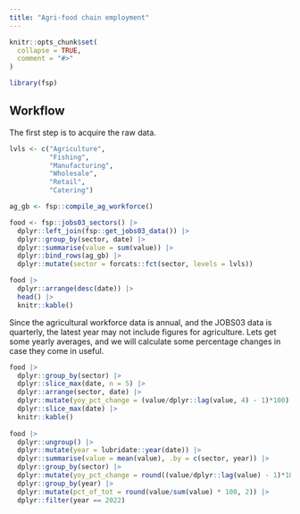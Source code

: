 ```yaml
---
title: "Agri-food chain employment"
---
```


```r
knitr::opts_chunk$set(
  collapse = TRUE,
  comment = "#>"
)
```

```r
library(fsp)
```

## Workflow

The first step is to acquire the raw data.

```r
lvls <- c("Agriculture",
          "Fishing",
          "Manufacturing",
          "Wholesale",
          "Retail",
          "Catering")

ag_gb <- fsp::compile_ag_workforce()

food <- fsp::jobs03_sectors() |> 
  dplyr::left_join(fsp::get_jobs03_data()) |> 
  dplyr::group_by(sector, date) |> 
  dplyr::summarise(value = sum(value)) |> 
  dplyr::bind_rows(ag_gb) |> 
  dplyr::mutate(sector = forcats::fct(sector, levels = lvls))

food |> 
  dplyr::arrange(desc(date)) |> 
  head() |> 
  knitr::kable()

```

Since the agricultural workforce data is annual, and the JOBS03 data is
quarterly, the latest year may not include figures for agriculture. Lets get
some yearly averages, and we will calculate some percentage changes in case they
come in useful.


```r

food |>
  dplyr::group_by(sector) |>
  dplyr::slice_max(date, n = 5) |> 
  dplyr::arrange(sector, date) |> 
  dplyr::mutate(yoy_pct_change = (value/dplyr::lag(value, 4) - 1)*100) |> 
  dplyr::slice_max(date) |> 
  knitr::kable()
  
food |> 
  dplyr::ungroup() |> 
  dplyr::mutate(year = lubridate::year(date)) |> 
  dplyr::summarise(value = mean(value), .by = c(sector, year)) |> 
  dplyr::group_by(sector) |> 
  dplyr::mutate(yoy_pct_change = round((value/dplyr::lag(value) - 1)*100, 2)) |> 
  dplyr::group_by(year) |> 
  dplyr::mutate(pct_of_tot = round(value/sum(value) * 100, 2)) |> 
  dplyr::filter(year == 2022)


```

